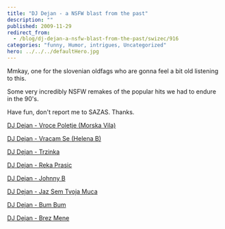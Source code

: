 ```yaml
---
title: "DJ Dejan - a NSFW blast from the past"
description: ""
published: 2009-11-29
redirect_from:
  - /blog/dj-dejan-a-nsfw-blast-from-the-past/swizec/916
categories: "funny, Humor, intrigues, Uncategorized"
hero: ../../../defaultHero.jpg
---
```


Mmkay, one for the slovenian oldfags who are gonna feel a bit old listening to this.

Some very incredibly NSFW remakes of the popular hits we had to endure in the 90's.

Have fun, don't report me to SAZAS. Thanks.

[DJ Dejan - Vroce Poletje (Morska Vila)](http://swizec.com/blog/wp-content/uploads/2009/11/DJ-Dejan-Vroce-Poletje-Morska-Vila.mp3)

[DJ Dejan - Vracam Se (Helena B)](http://swizec.com/blog/wp-content/uploads/2009/11/DJ-Dejan-Vracam-Se-Helena-B.mp3)

[DJ Dejan - Trzinka](http://swizec.com/blog/wp-content/uploads/2009/11/DJ-Dejan-Trzinka.mp3)

[DJ Dejan - Reka Prasic](http://swizec.com/blog/wp-content/uploads/2009/11/DJ-Dejan-Reka-Prasic.mp3)

[DJ Dejan - Johnny B](http://swizec.com/blog/wp-content/uploads/2009/11/DJ-Dejan-Johnny-B.mp3)

[DJ Dejan - Jaz Sem Tvoja Muca](http://swizec.com/blog/wp-content/uploads/2009/11/DJ-Dejan-Jaz-Sem-Tvoja-Muca.mp3)

[DJ Dejan - Bum Bum](http://swizec.com/blog/wp-content/uploads/2009/11/DJ-Dejan-Bum-Bum.mp3)

[DJ Dejan - Brez Mene](http://swizec.com/blog/wp-content/uploads/2009/11/DJ-Dejan-Brez-Mene.mp3)
